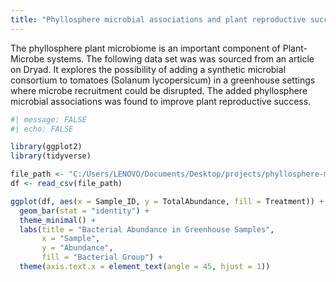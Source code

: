```yaml
---
title: "Phyllosphere microbial associations and plant reproductive success"
---
```


The phyllosphere plant microbiome is an important component of Plant-Microbe systems. The following data set was was sourced from an article on Dryad. It explores the possibility of adding a synthetic microbial consortium to tomatoes (Solanum lycopersicum) in a greenhouse settings where microbe recruitment could be disrupted.
The added phyllosphere microbial associations was found to improve plant reproductive success.

```r
#| message: FALSE
#| echo: FALSE

library(ggplot2)
library(tidyverse)

file_path <- "C:/Users/LENOVO/Documents/Desktop/projects/phyllosphere-microbiome/data/Trial_1_Greenhouse_Bacterial_Abundance.csv"
df <- read_csv(file_path)

ggplot(df, aes(x = Sample_ID, y = TotalAbundance, fill = Treatment)) +
  geom_bar(stat = "identity") +
  theme_minimal() +
  labs(title = "Bacterial Abundance in Greenhouse Samples",
       x = "Sample",
       y = "Abundance",
       fill = "Bacterial Group") +
  theme(axis.text.x = element_text(angle = 45, hjust = 1))
```

